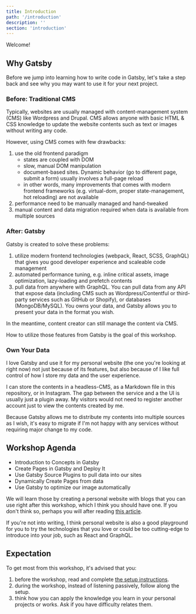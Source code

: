 ```yaml
---
title: Introduction
path: '/introduction'
description: ''
section: 'introduction'
---
```



<div class="logo-container">
  <GatsbyLogo />
</div>

Welcome!

## Why Gatsby

Before we jump into learning how to write code in Gatsby, let's take a step back and see why you may want to use it for your next project.

### Before: Traditional CMS

Typically, websites are usually managed with content-management system (CMS) like Wordpress and Drupal. CMS allows anyone with basic HTML & CSS knowledge to update the website contents such as text or images without writing any code.

However, using CMS comes with few drawbacks:

1. use the old frontend paradigm
   - states are coupled with DOM
   - slow, manual DOM manipulation
   - document-based sites. Dynamic behavior (go to different page, submit a form) usually involves a full-page reload
   - in other words, many improvements that comes with modern frontend frameworks (e.g. virtual-dom, proper state-management, hot reloading) are not available
1. performance need to be manually managed and hand-tweaked
1. manual content and data migration required when data is available from multiple sources

### After: Gatsby

Gatsby is created to solve these problems:

1. utilize modern frontend technologies (webpack, React, SCSS, GraphQL) that gives you good developer experience and scaleable code management
1. automated performance tuning, e.g. inline critical assets, image optimization, lazy-loading and prefetch contents
1. pull data from anywhere with GraphQL. You can pull data from any API that expose data (including CMS such as Wordpress/Contentful or third-party services such as GitHub or Shopify), or databases (MongoDB/MySQL). You owns your data, and Gatsby allows you to present your data in the format you wish.

In the meantime, content creator can still manage the content via CMS.

How to utilize those features from Gatsby is the goal of this workshop.

### Own Your Data

I love Gatsby and use it for my personal website (the one you're looking at right now) not just because of its features, but also because of I like full control of how I store my data and the user experience.

I can store the contents in a headless-CMS, as a Markdown file in this repository, or in Instagram. The gap between the service and a the UI is usually just a plugin away. My visitors would not need to register another account just to view the contents created by me.

Because Gatsby allows me to distribute my contents into multiple sources as I wish, it's easy to migrate if I'm not happy with any services without requiring major change to my code.

## Workshop Agenda

- Introduction to Concepts in Gatsby
- Create Pages in Gatsby and Deploy It
- Use Gatsby Source Plugins to pull data into our sites
- Dynamically Create Pages from data
- Use Gatsby to optimize our image automatically

We will learn those by creating a personal website with blogs that you can use right after this workshop, which I think you should have one. If you don't think so, perhaps you will after reading [this article][why-personal-website].

If you're not into writing, I think personal website is also a good playground for you to try the technologies that you love or could be too cutting-edge to introduce into your job, such as React and GraphQL.

## Expectation

To get most from this workshop, it's advised that you:

1. before the workshop, read and complete [the setup instructions][gatsby-setup].
1. during the workshop, instead of listening passively, follow along the setup.
1. think how you can apply the knowledge you learn in your personal projects or works. Ask if you have difficulty relates them.

[gatsby]: https://www.gatsbyjs.org/
[why-personal-website]: http://bradfrost.com/blog/post/write-on-your-own-website/
[gatsby-setup]: https://www.gatsbyjs.org/tutorial/part-zero/
